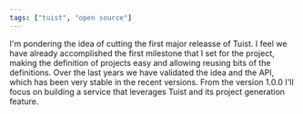```yaml
---
tags: ["tuist", "open source"]
---
```


I'm pondering the idea of cutting the first major releasse of Tuist. I feel we have already accomplished the first milestone that I set for the project, making the definition of projects easy and allowing reusing bits of the definitions. Over the last years we have validated the idea and the API, which has been very stable in the recent versions. From the version 1.0.0 I'll focus on building a service that leverages Tuist and its project generation feature.
